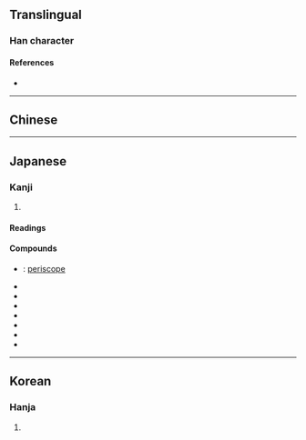 {{also|濳|潛}}
{{character info}}
==Translingual==

===Han character===
{{Han char|rn=85|rad=水|as=12|sn=15|four=|canj=EQOA|ids=⿰氵替}}

====References====
* {{Han ref|kx=0649.100|dkj=18241|dj=1059.050|hdz=31734.130|uh=6F5C|ud=28508}}

----

==Chinese==
{{zh-see|潛|sv}}

----

==Japanese==
{{ja-kanji forms|潜|潛}}

===Kanji===
{{ja-kanji|grade=c|rs=水12|kyu=潛}}

# {{rfdef|ja|sort=水12}}

====Readings====
{{ja-readings
|goon=ぜん<ぜん<ぜむ
|kanon=せん<せん<せむ
|kun=かく-れる, くぐ-る, ひそ-む, ひそ-める, もぐ-る
|nanori=すみ
}}

====Compounds====
* {{ja-r|潜望%鏡|せんぼう%きょう}}: [[periscope]]
* {{ja-r|潜行|せんこう}}
* {{ja-r|潜在|せんざい}}
* {{ja-r|潜水|せんすい}}
* {{ja-r|潜水艇|せんすいてい}}
* {{ja-r|潜水%夫|せんすい%ふ}}
* {{ja-r|潜入|せんにゅう}}
* {{ja-r|潜伏|せんぷく}}

----

==Korean==

===Hanja===
{{ko-hanja|hangeul=잠|eumhun=|rv=jam|mr=cham|y=cam}}

# {{rfdef|ko|sort=水12}}